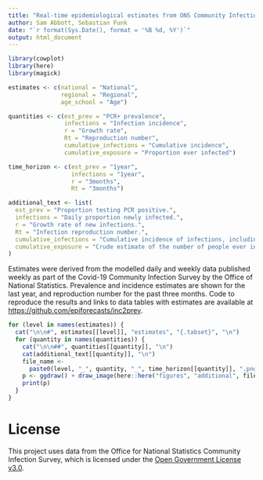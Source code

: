 ```yaml
---
title: "Real-time epidemiological estimates from ONS Community Infection Survey data"
author: Sam Abbott, Sebastian Funk
date: "`r format(Sys.Date(), format = '%B %d, %Y')`"
output: html_document
---
```


```r
library(cowplot)
library(here)
library(magick)

estimates <- c(national = "National",
               regional = "Regional",
               age_school = "Age")

quantities <- c(est_prev = "PCR+ prevalence",
                infections = "Infection incidence",
                r = "Growth rate",
                Rt = "Reproduction number",
                cumulative_infections = "Cumulative incidence",
                cumulative_exposure = "Proportion ever infected")

time_horizon <- c(est_prev = "1year",
                  infections = "1year",
                  r = "3months",
                  Rt = "3months")

additional_text <- list(
  est_prev = "Proportion testing PCR positive.",
  infections = "Daily proportion newly infected.",
  r = "Growth rate of new infections.",
  Rt = "Infection reproduction number.",
  cumulative_infections = "Cumulative incidence of infections, including reinfections.",
  cumulative_exposure = "Crude estimate of the number of people ever infected under the extremely simplifying assumption that the risk of infection is independent of prior infection or vaccination status."
)
```

Estimates were derived from the modelled daily and weekly data published weekly as part of the Covid-19 Community Infection Survey by the Office of National Statistics. Prevalence and incidence estimates are shown for the last year, and reproduction number for the past three months. Code to reproduce the results and links to data tables with estimates are available at [https://github.com/epiforecasts/inc2prev](https://github.com/epiforecasts/inc2prev).

```r
for (level in names(estimates)) {
  cat("\n\n#", estimates[[level]], "estimates", "{.tabset}", "\n")
  for (quantity in names(quantities)) {
    cat("\n\n##", quantities[[quantity]], "\n")
    cat(additional_text[[quantity]], "\n")
    file_name <-
      paste0(level, "_", quantity, "_", time_horizon[[quantity]], ".png")
    p <- ggdraw() + draw_image(here::here("figures", "additional", file_name))
    print(p)
  }
}
```

# License

This project uses data from the Office for National Statistics Community Infection Survey, which is licensed under the [Open Government License v3.0](https://www.ons.gov.uk/peoplepopulationandcommunity/healthandsocialcare/conditionsanddiseases/datasets/coronaviruscovid19infectionsurveydata).


